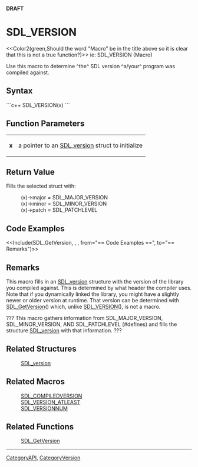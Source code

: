 <!-- pragma section-numbers off -->
<!-- pragma disable-camelcase -->
'''DRAFT'''

= SDL_VERSION =
<<Color2(green,Should the word "Macro" be in the title above so it is clear that this is not a true function?)>>   ie: SDL_VERSION (Macro)

Use this macro to determine ^the^ SDL version ^a/your^ program was compiled against.


== Syntax ==
```c++
SDL_VERSION(x)
```

== Function Parameters ==
{|
|'''x'''
|a pointer to an [[SDL_version]] struct to initialize
|}

== Return Value ==
Fills the selected struct with:
: (x)->major = SDL_MAJOR_VERSION
: (x)->minor = SDL_MINOR_VERSION
: (x)->patch = SDL_PATCHLEVEL

== Code Examples ==
<<Include(SDL_GetVersion, , , from="== Code Examples ==", to="== Remarks")>>

== Remarks ==
This macro fills in an [[SDL_version]] structure with the version of the library you compiled against. This is determined by what header the compiler uses. Note that if you dynamically linked the library, you might have a slightly newer or older version at runtime. That version can be determined with [[SDL_GetVersion]]() which, unlike [[SDL_VERSION]](), is not a macro.  

??? This macro gathers information from SDL_MAJOR_VERSION, SDL_MINOR_VERSION, AND SDL_PATCHLEVEL (#defines) and fills the structure [[SDL_version]] with that information. ???

== Related Structures ==
:[[SDL_version]]

== Related Macros ==
:[[SDL_COMPILEDVERSION]]
:[[SDL_VERSION_ATLEAST]]
:[[SDL_VERSIONNUM]]

== Related Functions ==
:[[SDL_GetVersion]]

----
[[CategoryAPI]], [[CategoryVersion]]
